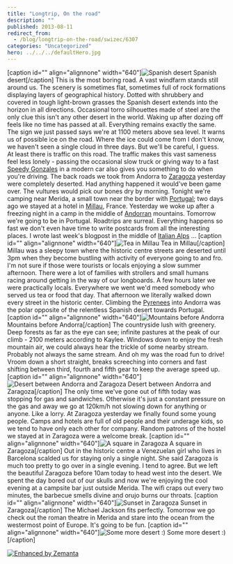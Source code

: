 ```yaml
---
title: "Longtrip, On the road"
description: ""
published: 2013-08-11
redirect_from:
  - /blog/longtrip-on-the-road/swizec/6307
categories: "Uncategorized"
hero: ../../../defaultHero.jpg
---
```


\[caption id="" align="alignnone" width="640"]![Spanish desert](https://www.filepicker.io/api/file/FONpdCiJTHqBWavUrmsF "Spanish desert") Spanish desert\[/caption] This is the most boring road. A vast windfarm stands still around us. The scenery is sometimes flat, sometimes full of rock formations displaying layers of geographical history. Dotted with shrubbery and covered in tough light-brown grasses the Spanish desert extends into the horizon in all directions. Occasional torro silhouettes made of steel are the only clue this isn't any other desert in the world. Waking up after dozing off feels like no time has passed at all. Everything remains exactly the same. The sign we just passed says we're at 1100 meters above sea level. It warns us of possible ice on the road. Where the ice could come from I don't know, we haven't seen a single cloud in three days. But we'll be careful, I guess. At least there is traffic on this road. The traffic makes this vast sameness feel less lonely - passing the occasional slow truck or giving way to a fast [Speedy Gonzales](http://en.wikipedia.org/wiki/Speedy_Gonzales "Speedy Gonzales") in a modern car also gives you something to do when you're driving. The back roads we took from Andorra to [Zaragoza](<http://maps.google.com/maps?ll=41.65,-0.883333333333&spn=0.1,0.1&q=41.65,-0.883333333333 (Zaragoza)&t=h> "Zaragoza") yesterday were completely deserted. Had anything happened it would've been game over. The vultures would pick our bones dry by morning. Tonight we're camping near Merida, a small town near the border with [Portugal](<http://maps.google.com/maps?ll=38.7666666667,-9.15&spn=10.0,10.0&q=38.7666666667,-9.15 (Portugal)&t=h> "Portugal"); two days ago we stayed at a hotel in [Millau](http://en.wikipedia.org/wiki/Millau "Millau"), France. Yesterday we woke up after a freezing night in a camp in the middle of [Andorran](<http://maps.google.com/maps?ll=42.5,1.51666666667&spn=10.0,10.0&q=42.5,1.51666666667 (Andorra)&t=h> "Andorra") mountains. Tomorrow we're going to be in Portugal. Roadtrips are surreal. Everything happens so fast we don't even have time to write postcards from all the interesting places. I wrote last week's blogpost in the middle of [Italian Alps](<http://maps.google.com/maps?ll=45.8336111111,6.865&spn=0.01,0.01&q=45.8336111111,6.865 (Alps)&t=h> "Alps") ... \[caption id="" align="alignnone" width="640"]![Tea in Millau](https://www.filepicker.io/api/file/astjhDOXShuzib7Jp9FJ "Tea in Millau") Tea in Millau\[/caption] Millau was a sleepy town where the historic centre streets are deserted until 3pm when they become bustling with activity of everyone going to and fro. I'm not sure if those were tourists or locals enjoying a slow summer afternoon. There were a lot of families with strollers and small humans racing around getting in the way of our longboards. A few hours later we were practically locals. Everywhere we went we'd meed somebody who served us tea or food that day. That afternoon we literally walked down every street in the historic center. Climbing the [Pyrenees](<http://maps.google.com/maps?ll=42.6322222222,0.657777777778&spn=0.1,0.1&q=42.6322222222,0.657777777778 (Pyrenees)&t=h> "Pyrenees") into Andorra was the polar opposite of the relentless Spanish desert towards Portugal. \[caption id="" align="alignnone" width="640"]![Mountains before Andorra](https://www.filepicker.io/api/file/dnGQfnyzRSmrGyyVk6SV "Mountains before Andorra") Mountains before Andorra\[/caption] The countryside lush with greenery. Deep forests as far as the eye can see; infinite pastures at the peak of our climb - 2100 meters according to Kaylee. Windows down to enjoy the fresh mountain air, we could always hear the trickle of some nearby stream. Probably not always the same stream. And oh my was the road fun to drive! Vroom down a short straight, breaks screeching into corners and fast shifting between third, fourth and fifth gear to keep the average speed up. \[caption id="" align="alignnone" width="640"]![Desert between Andorra and Zaragoza](https://www.filepicker.io/api/file/5gr3dufcT5eDsJCBkNxz "Desert between Andorra and Zaragoza") Desert between Andorra and Zaragoza\[/caption] The only time we've gone out of fifth today was stopping for gas and sandwiches. Otherwise it's just a constant pressure on the gas and away we go at 120km/h not slowing down for anything or anyone. Like a lorry. At Zaragoza yesterday we finally found some young people. Camps and hotels are full of old people and their underage kids, so we tend to have only each other for company. Random patrons of the hostel we stayed at in Zaragoza were a welcome break. \[caption id="" align="alignnone" width="640"]![A square in Zaragoza](https://www.filepicker.io/api/file/dPoVgPa0QFAzuSIdQmVD "A square in Zaragoza") A square in Zaragoza\[/caption] Out in the historic centre a Venezuelan girl who lives in Barcelona scalded us for staying only a single night. She said Zaragoza is much too pretty to go over in a single evening. I tend to agree. But we left the beautiful Zaragoza before 10am today to head west into the desert. We spent the day bored out of our skulls and now we're enjoying the cool evening at a campsite bar just outside Merida. The wifi craps out every two minutes, the barbecue smells divine and orujo burns our throats. \[caption id="" align="alignnone" width="640"]![Sunset in Zaragoza](https://www.filepicker.io/api/file/9RgP2nP5Th2MYSsw4URL "Sunset in Zaragoza") Sunset in Zaragoza\[/caption] The Michael Jackson fits perfectly. Tomorrow we go check out the roman theatre in Merida and stare into the ocean from the westermost point of Europe. It's going to be fun. \[caption id="" align="alignnone" width="640"]![Some more desert :)](https://www.filepicker.io/api/file/PGh8obOJSgqOZLbkrUIy "Some more desert :)") Some more desert :)\[/caption]

[![Enhanced by Zemanta](http://img.zemanta.com/zemified_e.png?x-id=de53230f-10d1-4441-8656-b59dc0e12d71)](http://www.zemanta.com/?px "Enhanced by Zemanta")
